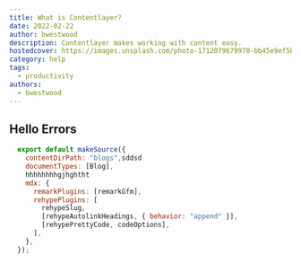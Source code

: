 ```yaml
---
title: What is Contentlayer?
date: 2022-02-22
author: bwestwood
description: Contentlayer makes working with content easy.
hostedcover: https://images.unsplash.com/photo-1712079679970-bb45e9ef5b2a?q=80&w=2054&auto=format&fit=crop&ixlib=rb-4.0.3&ixid=M3wxMjA3fDB8MHxwaG90by1wYWdlfHx8fGVufDB8fHx8fA%3D%3D
category: help
tags:
  - productivity
authors:
  - bwestwood
---
```


## Hello Errors

```js {1-3,4} /blogs/3-5 showLineNumbers title="How to add" caption="..."
  export default makeSource({
    contentDirPath: "blogs",sddsd
    documentTypes: [Blog],   
    hhhhhhhhgjhghtht
    mdx: {
      remarkPlugins: [remarkGfm],
      rehypePlugins: [
        rehypeSlug,
        [rehypeAutolinkHeadings, { behavior: "append" }],
        [rehypePrettyCode, codeOptions],
      ],
    },
  });
```
